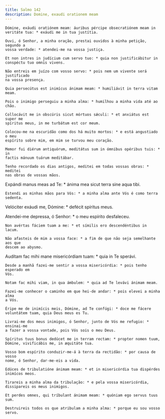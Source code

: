 ```yaml
---
title: Salmo 142
description: Domine, exaudi orationem meam
---
```


<div class="side-by-side not-content">

    Dómine, exáudi oratiónem meam: áuribus pércipe obsecratiónem meam in
    veritáte tua: * exáudi me in tua justítia.

    Ouvi, ó Senhor, a minha oração, prestai ouvidos à minha petição, segundo a
    vossa verdade: * atendei-me na vossa justiça.

    Et non intres in judícium cum servo tuo: * quia non justificábitur in
    conspéctu tuo omnis vivens.

    Não entreis em juízo com vosso servo: * pois nem um vivente será justificado
    na vossa presença.

    Quia persecútus est inimícus ánimam meam: * humiliávit in terra vitam meam.

    Pois o inimigo perseguiu a minha alma: * humilhou a minha vida até ao chão.

    Collocávit me in obscúris sicut mórtuos sǽculi: * et anxiátus est super me
    spíritus meus, in me turbátum est cor meum.

    Colocou-me na escuridão como dos há muito mortos: * e está angustiado o meu
    espírito sobre mim, em mim se turvou meu coração.

    Memor fui diérum antiquórum, meditátus sum in ómnibus opéribus tuis: * in
    factis mánuum tuárum meditábar.

    Tenho recordado os dias antigos, meditei em todas vossas obras: * meditei
    nas obras de vossas mãos.

Expándi manus meas ad Te: * ánima mea sicut terra sine aqua tibi.

    Estendi as minhas mãos para Vós: * a minha alma ante Vós é como terra
    sedenta.

Velóciter exáudi me, Dómine: * defécit spíritus meus.

Atendei-me depressa, ó Senhor: * o meu espírito desfaleceu.

    Non avértas fáciem tuam a me: * et símilis ero descendéntibus in lacum.

    Não afasteis de mim a vossa face: * a fim de que não seja semelhante aos que
    descem ao abysmo.

Audítam fac mihi mane misericórdiam tuam: * quia in Te sperávi.

    Desde a manhã fazei-me sentir a vossa misericórdia: * pois tenho esperado em
    Vós.

    Notam fac mihi viam, in qua ámbulem: * quia ad Te levávi ánimam meam.

    Fazei-me conhecer o caminho em que hei-de andar: * pois elevei a minha alma
    a Vós.

    Éripe me de inimícis meis, Dómine, ad Te confúgi: * doce me fácere
    voluntátem tuam, quia Deus meus es Tu.

    Livrai-me dos meus inimigos, ó Senhor, junto de Vós me refugio: * ensinai-me
    a fazer a vossa vontade, pois Vós sois o meu Deus.

    Spíritus tuus bonus dedúcet me in terram rectam: * propter nomen tuum,
    Dómine, vivificábis me, in æquitáte tua.

    Vosso bom espírito conduzir-me-á à terra da rectidão: * por causa de vosso
    nome, ó Senhor, dar-me-eis a vida.

    Edúces de tribulatióne ánimam meam: * et in misericórdia tua dispérdes
    inimícos meos.

    Tirareis a minha alma da tribulação: * e pela vossa misericórdia,
    dissipareis os meus inimigos.

    Et perdes omnes, qui tríbulant ánimam meam: * quóniam ego servus tuus sum.

    Destruireis todos os que atribulam a minha alma: * porque eu sou vosso
    servo.

</div>
